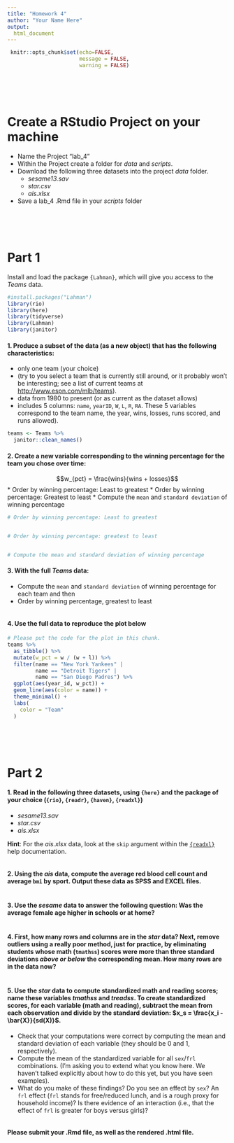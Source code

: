 ```yaml
---
title: "Homework 4"
author: "Your Name Here"
output: 
  html_document
---
```


```r
 knitr::opts_chunk$set(echo=FALSE,
                       message = FALSE, 
                       warning = FALSE)

```
<br>
<br>
<br>

# Create a RStudio Project on your machine

* Name the Project "lab_4"
* Within the Project create a folder for *data* and *scripts*.
* Download the following three datasets into the project *data* folder.
  + *sesame13.sav*
  + *star.csv*
  + *ais.xlsx*
* Save a lab_4 .Rmd file in your *scripts* folder

<br>
<br>
<br>

# Part 1

Install and load the package `{Lahman}`, which will give you access to the *Teams* data.

```r
#install.packages("Lahman")
library(rio)
library(here)
library(tidyverse)
library(Lahman)
library(janitor)
```

#### 1. Produce a subset of the data (as a new object) that has the following characteristics:
*  only one team (your choice)
  + (try to you select a team that is currently still around, or it probably won't be interesting; see a list of current teams at [http://www.espn.com/mlb/teams](http://www.espn.com/mlb/teams)).
* data from 1980 to present (or as current as the dataset allows)
* includes 5 columns: `name`, `yearID`, `W`, `L`, `R`, `RA`. These 5 variables correspond to the team name, the year, wins, losses, runs scored, and runs allowed).

```r
teams <- Teams %>% 
  janitor::clean_names()

```


#### 2. Create a new variable corresponding to the winning percentage for the team you chose over time:

$$w_{pct} = \frac{wins}{wins + losses}$$
* Order by winning percentage: Least to greatest
* Order by winning percentage: Greatest to least
* Compute the `mean` and `standard deviation` of winning percentage

```r
# Order by winning percentage: Least to greatest


# Order by winning percentage: greatest to least


# Compute the mean and standard deviation of winning percentage


```

#### 3. With the full *Teams* data:
* Compute the `mean` and `standard deviation` of winning percentage for each team and then
* Order by winning percentage, greatest to least

```r

```

#### 4. Use the full data to reproduce the plot below

```r
# Please put the code for the plot in this chunk.
teams %>% 
  as_tibble() %>% 
  mutate(w_pct = w / (w + l)) %>% 
  filter(name == "New York Yankees" |
         name == "Detroit Tigers" |
         name == "San Diego Padres") %>% 
  ggplot(aes(year_id, w_pct)) + 
  geom_line(aes(color = name)) +
  theme_minimal() +
  labs(
    color = "Team"
  )

```
<br>
<br>
<br>

# Part 2

#### 1. Read in the following three datasets, using `{here}` and the package of your choice (`{rio}`, `{readr}`, `{haven}`, `{readxl}`)
* *sesame13.sav*
* *star.csv*
* *ais.xlsx*
  
**Hint**: For the *ais.xlsx* data, look at the `skip` argument within the [`{readxl}`](https://readxl.tidyverse.org/reference/read_excel.html) help documentation.
  
```r



```

#### 2. Using the *ais* data, compute the average red blood cell count and average `bmi` by sport. Output these data as SPSS and EXCEL files. 

```r


```

#### 3. Use the *sesame* data to answer the following question: Was the average female age higher in schools or at home? 

```r



```

#### 4. First, how many rows and columns are in the *star* data? Next, remove outliers using a really poor method, just for practice, by eliminating students whose math (`tmathss`) scores were more than three standard deviations *above __or__ below* the corresponding mean. How many rows are in the data now?

```r


  
```

#### 5. Use the *star* data to compute standardized math and reading scores; name these variables *tmathss* and *treadss*. To create standardized scores, for each variable (math and reading), subtract the mean from each observation and divide by the standard deviation: $x_s = \frac{x_i - \bar{X}}{sd(X)}$. 
* Check that your computations were correct by computing the mean and standard deviation of each variable (they should be 0 and 1, respectively). 
* Compute the mean of the standardized variable for all `sex`/`frl` combinations. (I'm asking you to extend what you know here. We haven't talked explicitly about how to do this yet, but you have seen examples). 
* What do you make of these findings? Do you see an effect by `sex`? An `frl` effect (`frl` stands for free/reduced lunch, and is a rough proxy for household income)? Is there evidence of an interaction (i.e., that the effect of `frl` is greater for boys versus girls)?

```r




```

#### Please submit your .Rmd file, as well as the rendered .html file.
